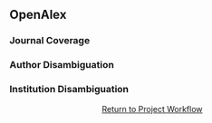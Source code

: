## OpenAlex

### Journal Coverage {.unnumbered}


### Author Disambiguation {.unnumbered}


### Institution Disambiguation {.unnumbered}



<p style="text-align: center;">
  <a href="#sec-workflow-overview" class="btn btn-primary">Return to Project Workflow</a>
</p>


